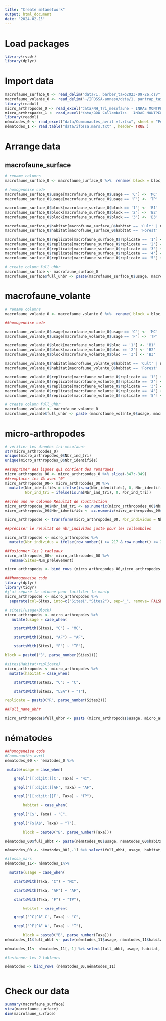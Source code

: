 ```yaml
---
title: "Create metanetwork"
output: html_document
date: "2024-02-15"
---
```


# Load packages

```r
library(readr)
library(dplyr)

```

# Import data

```r
macrofaune_surface_0 <- read_delim("data/1. barber_taxo2023-09-26.csv", show_col_types = FALSE)[,-1]
macrofaune_volante_0 <- read_delim("~/IFOSSA-anneso/data/1. pantrap_taxo2023-09-08.csv", show_col_types = FALSE) [,-1]
library(readxl)
micro_arthropodes_0 <- read_excel("data/NH_Tri_mesofaune - INRAE MONTPELLER_AM_MH.xlsx")
micro_arthropodes_1 <- read_excel("data/BDD Collemboles - INRAE MONTPELLIER.xlsx")
library(readxl)
nématodes_0 <- read_excel("data/Communautés_avril vf.xlsx", sheet = "Feuil1")
nématodes_1 <- read.table("data/ifossa.mars.txt" , header= TRUE )

```

# Arrange data

## macrofaune_surface

```r
# rename columns
macrofaune_surface_0 <- macrofaune_surface_0 %>%  rename( block = bloc, replicate = rep )

# homogeneise code
macrofaune_surface_0$usage[macrofaune_surface_0$usage == 'C'] <- 'MC'
macrofaune_surface_0$usage[macrofaune_surface_0$usage == 'F'] <- 'TP'

macrofaune_surface_0$block[macrofaune_surface_0$block == '1'] <- 'B1'
macrofaune_surface_0$block[macrofaune_surface_0$block == '2'] <- 'B2'
macrofaune_surface_0$block[macrofaune_surface_0$block == '3'] <- 'B3'

macrofaune_surface_0$habitat[macrofaune_surface_0$habitat == 'Cult' | macrofaune_surface_0$habitat == 'cult' ] <- 'C'
macrofaune_surface_0$habitat[macrofaune_surface_0$habitat == 'Forest' | macrofaune_surface_0$habitat == 'LSA' ] <- 'T'

macrofaune_surface_0$replicate[macrofaune_surface_0$replicate == '1'] <- 'R1'
macrofaune_surface_0$replicate[macrofaune_surface_0$replicate == '2'] <- 'R2'
macrofaune_surface_0$replicate[macrofaune_surface_0$replicate == '3'] <- 'R3'
macrofaune_surface_0$replicate[macrofaune_surface_0$replicate == '4'] <- 'R4'
macrofaune_surface_0$replicate[macrofaune_surface_0$replicate == '5'] <- 'R5'

# create column full_uhbr
macrofaune_surface <- macrofaune_surface_0
macrofaune_surface$full_uhbr <- paste(macrofaune_surface_0$usage, macrofaune_surface_0$habitat, macrofaune_surface_0$block, macrofaune_surface_0$replicate, sep = "_")
```


# macrofaune_volante 
```r
# rename columns
macrofaune_volante_0 <- macrofaune_volante_0 %>%  rename( block = bloc, replicate = rep )

##homogeneise code

macrofaune_volante_0$usage[macrofaune_volante_0$usage == 'C'] <- 'MC'
macrofaune_volante_0$usage[macrofaune_volante_0$usage == 'F'] <- 'TP'

macrofaune_volante_0$block[macrofaune_volante_0$bloc == '1'] <- 'B1'
macrofaune_volante_0$block[macrofaune_volante_0$bloc == '2'] <- 'B2'
macrofaune_volante_0$block[macrofaune_volante_0$bloc == '3'] <- 'B3'

macrofaune_volante_0$habitat[macrofaune_volante_0$habitat == 'Cult' | macrofaune_volante_0$habitat == 'cult' ] <- 'C'
macrofaune_volante_0$habitat[macrofaune_volante_0$habitat == 'Forest' | macrofaune_volante_0$habitat == 'LSA' ] <- 'T'

macrofaune_volante_0$replicate[macrofaune_volante_0$replicate == '1'] <- 'R1'
macrofaune_volante_0$replicate[macrofaune_volante_0$replicate == '2'] <- 'R2'
macrofaune_volante_0$replicate[macrofaune_volante_0$replicate == '3'] <- 'R3'
macrofaune_volante_0$replicate[macrofaune_volante_0$replicate == '4'] <- 'R4'
macrofaune_volante_0$replicate[macrofaune_volante_0$replicate == '5'] <- 'R5'

# create column full_uhbr
macrofaune_volante <- macrofaune_volante_0
macrofaune_volante$full_uhbr <- paste (macrofaune_volante_0$usage, macrofaune_volante_0$habitat, macrofaune_volante_0$block, macrofaune_volante_0$replicate, sep = "_")

```

# micro-arthropodes 

```r

# vérifier les données tri-mesofaune 
str(micro_arthropodes_0)
unique(micro_arthropodes_0$Nbr_ind_tri)
unique(micro_arthropodes_0$Nbr_identifiés)

##supprimer des lignes qui contient des remarques 
micro_arthropodes_00 <- micro_arthropodes_0 %>% slice(-347:-349) 
##remplacer les NA avec "0"
micro_arthropodes_00<- micro_arthropodes_00 %>%
  mutate(Nbr_identifiés = ifelse(is.na(Nbr_identifiés), 0, Nbr_identifiés),
         Nbr_ind_tri = ifelse(is.na(Nbr_ind_tri), 0, Nbr_ind_tri))

##crée une nv colonne Resultat de soustraction
micro_arthropodes_00$Nbr_ind_tri <- as.numeric(micro_arthropodes_00$Nbr_ind_tri)
micro_arthropodes_00$Nbr_identifiés <- as.numeric(micro_arthropodes_00$Nbr_identifiés) 

micro_arthropodes <- transform(micro_arthropodes_00, Nbr_individus = Nbr_ind_tri - Nbr_identifiés)

##préciser le resultat de nbr_individus juste pour les collemboles 

micro_arthropodes <- micro_arthropodes %>%
  mutate(Nbr_individus = ifelse(row_number() >= 217 & row_number() <= 274, Nbr_ind_tri - Nbr_identifiés, NA))

##fusionner les 2 tableaux 
micro_arthropodes_00<- micro_arthropodes_00 %>% 
  rename(Sites=Num_prélevement)

micro_arthropodes <- bind_rows (micro_arthropodes_00,micro_arthropodes_1)

###homogeneise code
library(dplyr)
library(tidyr)
#j'ai séparé la colonne pour faciliter la manip 
micro_arthropodes <- micro_arthropodes %>% 
  separate(col=Sites, into=c("Sites1","Sites2"), sep="_", remove= FALSE)

# sites1(usage+Block)
micro_arthropodes <- micro_arthropodes %>% 
   mutate(usage = case_when(

    startsWith(Sites1, "C") ~ "MC",

    startsWith(Sites1, "AF") ~ "AF",

    startsWith(Sites1, "F") ~ "TP"),

block = paste0("B", parse_number(Sites1)))

#sites(Habitat+replicate)
micro_arthropodes <- micro_arthropodes %>% 
  mutate(habitat = case_when(
    
    startsWith(Sites2, "C") ~ "C",

    startsWith(Sites2, "LSA") ~ "T"),

replicate = paste0("R", parse_number(Sites2)))

##Full_name_ubhr

micro_arthropodes$full_uhbr <- paste (micro_arthropodes$usage, micro_arthropodes$habitat, micro_arthropodes$block, micro_arthropodes$replicate, sep = "_")


```

# nématodes 
```r
##homogeneise code
#Communautés_avril 
nématodes_00 <- nématodes_0 %>%

 mutate(usage = case_when(

    grepl('[[:digit:]]C', Taxa) ~ "MC",

    grepl('[[:digit:]]AF', Taxa) ~ "AF",

    grepl('[[:digit:]]F', Taxa) ~ "TP"),

        habitat = case_when(

    grepl('C$', Taxa) ~ "C",

    grepl('F$|A$', Taxa) ~ "T"),

        block = paste0("B", parse_number(Taxa)))

nématodes_00$full_uhbt <- paste(nématodes_00$usage, nématodes_00$habitat, nématodes_00$block, sep="_")

nématodes_00 <- nématodes_00[,-1] %>% select(full_uhbt, usage, habitat, block, everything())

#ifossa_mars 
nématodes_11<- nématodes_1%>%

  mutate(usage = case_when(

    startsWith(Taxa, "C") ~ "MC",

    startsWith(Taxa, "AF") ~ "AF",

    startsWith(Taxa, "F") ~ "TP"),

        habitat = case_when(

    grepl('^C|^AF_C', Taxa) ~ "C",

    grepl('^F|^AF_A', Taxa) ~ "T"),

        block = paste0("B", parse_number(Taxa)))
nématodes_11$full_uhbt <- paste(nématodes_11$usage, nématodes_11$habitat, nématodes_11$block, sep="_")

nématodes_11<- nématodes_11[,-1] %>% select(full_uhbt, usage, habitat, block, everything())

#fusionner les 2 tableurs 

nématodes <- bind_rows (nématodes_00,nématodes_11)
  
```


# Check our data

```r
summary(macrofaune_surface)
view(macrofaune_surface)
dim(macrofaune_surface)
```


